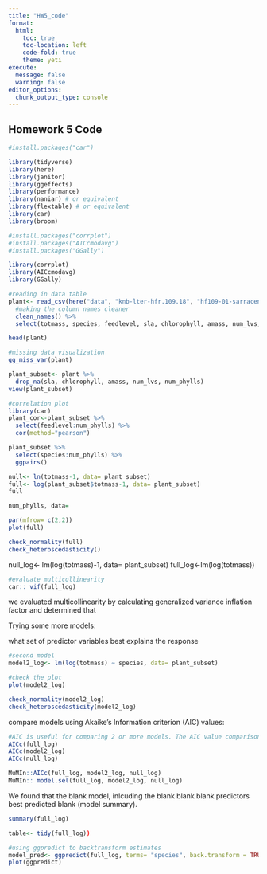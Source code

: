 ```yaml
---
title: "HW5_code"
format: 
  html:
    toc: true
    toc-location: left
    code-fold: true
    theme: yeti
execute: 
  message: false
  warning: false
editor_options: 
  chunk_output_type: console
---
```


## Homework 5 Code

```r
#install.packages("car")
```


```r
library(tidyverse)
library(here)
library(janitor)
library(ggeffects)
library(performance)
library(naniar) # or equivalent
library(flextable) # or equivalent
library(car)
library(broom)
```

```r
#install.packages("corrplot")
#install.packages("AICcmodavg")
#install.packages("GGally")
```

```r
library(corrplot)
library(AICcmodavg)
library(GGally)
```


```r
#reading in data table
plant<- read_csv(here("data", "knb-lter-hfr.109.18", "hf109-01-sarracenia.csv")) %>%
  #making the column names cleaner
  clean_names() %>% 
  select(totmass, species, feedlevel, sla, chlorophyll, amass, num_lvs, num_phylls)

head(plant)
```

```r
#missing data visualization
gg_miss_var(plant)

```

```r
plant_subset<- plant %>% 
  drop_na(sla, chlorophyll, amass, num_lvs, num_phylls)
view(plant_subset)
```

```r
#correlation plot
library(car)
plant_cor<-plant_subset %>% 
  select(feedlevel:num_phylls) %>% 
  cor(method="pearson")


```

```r
plant_subset %>% 
  select(species:num_phylls) %>% 
  ggpairs()
```

```r
null<- ln(totmass-1, data= plant_subset)
full<- log(plant_subset$totmass-1, data= plant_subset)
full

num_phylls, data= 
```

```r
par(mfrow= c(2,2))
plot(full)
```

```r
check_normality(full)
check_heteroscedasticity()

```
null_log<- lm(log(totmass)-1, data= plant_subset)
full_log<-lm(log(totmass))

```r
#evaluate multicollinearity
car:: vif(full_log)
```
 
 we evaluated multicollinearity by calculating generalized variance inflation factor and determined that
 
 
 
 Trying some more models:
 
 what set of predictor variables best explains the response
 
```r
#second model
model2_log<- lm(log(totmass) ~ species, data= plant_subset)
```
 
```r
#check the plot
plot(model2_log)

check_normality(model2_log)
check_heteroscedasticity(model2_log)
```

compare models using Akaike's Information criterion (AIC) values:

```r
#AIC is useful for comparing 2 or more models. The AIC value comparison can tell us what model is the least complex and best predicts our response. Lowest AIC value means best model
AICc(full_log)
AICc(model2_log)
AICc(null_log)
```

```r
MuMIn::AICc(full_log, model2_log, null_log)
MuMIn:: model.sel(full_log, model2_log, null_log)
```



We found that the blank model, inlcuding the blank blank blank predictors best predicted blank (model summary).

```r
summary(full_log)

table<- tidy(full_log))
```

```r
#using ggpredict to backtransform estimates 
model_pred<- ggpredict(full_log, terms= "species", back.transform = TRUE)
plot(ggpredict)

```

```r

```

